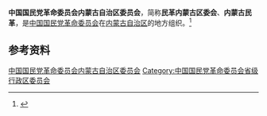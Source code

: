 {{Infobox PRCG
|机构名称 = 中国国民党革命委员会内蒙古自治区委员会
|标志1    =
|格言1    =
|届数     = 
|任期始   = 
|任期终   =
|职位1    = 主任委员
|人员1    = [[白清元|白清元]]
|职位2    = 副主任委员
|人员2    = 陈贵林{{wrap}}戴　强{{wrap}}洪冬梅
|人数2    = 3
|职位3    =
|人员3    =
|组织法规 = 中国国民党革命委员会章程
|上级机构 = [[中国国民党革命委员会中央委员会|中国国民党革命委员会中央委员会]]
|机构类型 = [[民主党派|民主党派]][[中国一级行政区|省级行政区]][[委员会|委员会]]
|行政级别 = 正厅级
|场所1    = 
|地址1    = 
|邮编1    = 
|电话1    = 
|官网1    = <!-- {{url|}} -->
}}
'''中国国民党革命委员会内蒙古自治区委员会'''，简称'''民革内蒙古区委会'''、'''内蒙古民革'''，是[[中国国民党革命委员会|中国国民党革命委员会]]在[[内蒙古自治区|内蒙古自治区]]的地方组织。<ref>{{Cite web|title=中国国民党革命委员会章程（2017年12月23日）|url=http://www.minge.gov.cn/n1/2017/1123/c415521-29663888.html|accessdate=2020-09-02|work=中国国民党革命委员会中央委员会|archiveurl=https://web.archive.org/web/20171227235410/www.minge.gov.cn/n1/2017/1123/c415521-29663888.html|archivedate=2017-12-27}}</ref>

== 参考资料 ==
{{reflist}}

{{中华人民共和国各省级行政区|委员会|中国国民党革命委员会|仅内地=yes}}

{{Authority control}}
[[Category:中国国民党革命委员会内蒙古自治区委员会|]]
[[Category:中国国民党革命委员会省级行政区委员会|Category:中国国民党革命委员会省级行政区委员会]]